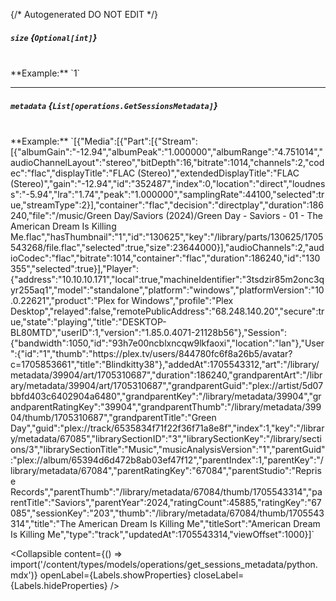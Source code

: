 {/* Autogenerated DO NOT EDIT  */}

##### `size` *{`Optional[int]`}*
<br/>
**Example:** `1`

---
##### `metadata` *{`List[operations.GetSessionsMetadata]`}*
<br/>
**Example:** `[{"Media":[{"Part":[{"Stream":[{"albumGain":"-12.94","albumPeak":"1.000000","albumRange":"4.751014","audioChannelLayout":"stereo","bitDepth":16,"bitrate":1014,"channels":2,"codec":"flac","displayTitle":"FLAC (Stereo)","extendedDisplayTitle":"FLAC (Stereo)","gain":"-12.94","id":"352487","index":0,"location":"direct","loudness":"-5.94","lra":"1.74","peak":"1.000000","samplingRate":44100,"selected":true,"streamType":2}],"container":"flac","decision":"directplay","duration":186240,"file":"/music/Green Day/Saviors (2024)/Green Day - Saviors - 01 - The American Dream Is Killing Me.flac","hasThumbnail":"1","id":"130625","key":"/library/parts/130625/1705543268/file.flac","selected":true,"size":23644000}],"audioChannels":2,"audioCodec":"flac","bitrate":1014,"container":"flac","duration":186240,"id":"130355","selected":true}],"Player":{"address":"10.10.10.171","local":true,"machineIdentifier":"3tsdzir85m2onc3qyr255aq1","model":"standalone","platform":"windows","platformVersion":"10.0.22621","product":"Plex for Windows","profile":"Plex Desktop","relayed":false,"remotePublicAddress":"68.248.140.20","secure":true,"state":"playing","title":"DESKTOP-BL80MTD","userID":1,"version":"1.85.0.4071-21128b56"},"Session":{"bandwidth":1050,"id":"93h7e00ncblxncqw9lkfaoxi","location":"lan"},"User":{"id":"1","thumb":"https://plex.tv/users/844780fc6f8a26b5/avatar?c=1705853661","title":"Blindkitty38"},"addedAt":1705543312,"art":"/library/metadata/39904/art/1705310687","duration":186240,"grandparentArt":"/library/metadata/39904/art/1705310687","grandparentGuid":"plex://artist/5d07bbfd403c6402904a6480","grandparentKey":"/library/metadata/39904","grandparentRatingKey":"39904","grandparentThumb":"/library/metadata/39904/thumb/1705310687","grandparentTitle":"Green Day","guid":"plex://track/6535834f71f22f36f71a8e8f","index":1,"key":"/library/metadata/67085","librarySectionID":"3","librarySectionKey":"/library/sections/3","librarySectionTitle":"Music","musicAnalysisVersion":"1","parentGuid":"plex://album/65394d6d472b8ab03ef47f12","parentIndex":1,"parentKey":"/library/metadata/67084","parentRatingKey":"67084","parentStudio":"Reprise Records","parentThumb":"/library/metadata/67084/thumb/1705543314","parentTitle":"Saviors","parentYear":2024,"ratingCount":45885,"ratingKey":"67085","sessionKey":"203","thumb":"/library/metadata/67084/thumb/1705543314","title":"The American Dream Is Killing Me","titleSort":"American Dream Is Killing Me","type":"track","updatedAt":1705543314,"viewOffset":1000}]`

<Collapsible content={() => import('/content/types/models/operations/get_sessions_metadata/python.mdx')} openLabel={Labels.showProperties} closeLabel={Labels.hideProperties} />



